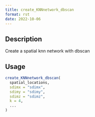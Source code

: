 ```yaml
--- 
title: create_KNNnetwork_dbscan 
format: rst 
date: 2022-10-06 
--- 
```


## Description

Create a spatial knn network with dbscan


## Usage

```r
create_KNNnetwork_dbscan(
  spatial_locations,
  sdimx = "sdimx",
  sdimy = "sdimy",
  sdimz = "sdimz",
  k = 4,
  ...
)
```


